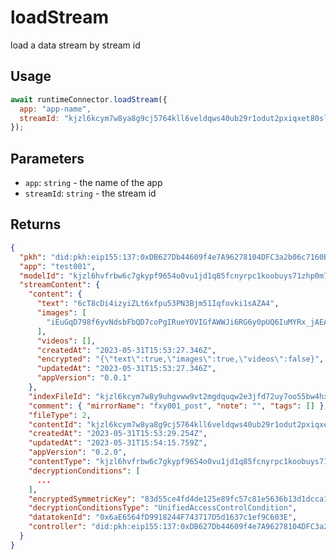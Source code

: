 # loadStream

load a data stream by stream id

## Usage
```javascript
await runtimeConnector.loadStream({
  app: "app-name",
  streamId: "kjzl6kcym7w8ya8g9cj5764kll6veldqws40ub29r1odut2pxiqxet80sl9p6th",
});
```

## Parameters
- `app`: `string` - the name of the app
- `streamId`: `string` - the stream id

## Returns
```json
{
  "pkh": "did:pkh:eip155:137:0xDB627Db44609f4e7A96278104DFC3a2b06c7160B",
  "app": "test001",
  "modelId": "kjzl6hvfrbw6c7gkypf9654o0vu1jd1q85fcnyrpc1koobuys71zhp0m7kbmrvs",
  "streamContent": {
    "content": {
      "text": "6cT8cDi4izyiZLt6xfpu53PN3Bjm51Iqfovki1sAZA4",
      "images": [
        "iEuGqD798f6yvNdsbFbQD7coPgIRueYOVIGfAWWJi6RG6y0pUQ6IuMYRx_jAEAmFUWD3QOH9qFCE2Q0Hm4KRHm6klkObPmie-miNvjBXWHOlRaD6eSV4X67b2DgKsqcPxb_OBdN36DpKVRNI9c17tQ"
      ],
      "videos": [],
      "createdAt": "2023-05-31T15:53:27.346Z",
      "encrypted": "{\"text\":true,\"images\":true,\"videos\":false}",
      "updatedAt": "2023-05-31T15:53:27.346Z",
      "appVersion": "0.0.1"
    },
    "indexFileId": "kjzl6kcym7w8y9uhgvww9vt2mgdquqw2e3jfd72uy7oo55bw4hxb0mjg77brphd",
    "comment": { "mirrorName": "fxy001_post", "note": "", "tags": [] },
    "fileType": 2,
    "contentId": "kjzl6kcym7w8ya8g9cj5764kll6veldqws40ub29r1odut2pxiqxet80sl9p6th",
    "createdAt": "2023-05-31T15:53:29.254Z",
    "updatedAt": "2023-05-31T15:54:15.759Z",
    "appVersion": "0.2.0",
    "contentType": "kjzl6hvfrbw6c7gkypf9654o0vu1jd1q85fcnyrpc1koobuys71zhp0m7kbmrvs",
    "decryptionConditions": [
      ...
    ],
    "encryptedSymmetricKey": "83d55ce4fd4de125e89fc57c81e5636b13d1dcca1e10b1384c6f2e175bfac44a0f9397b0efc431314760a845d4da200ddabff710d8e14d8e15574701e9fa5d3ed86d73382a9a4c528ebfc258c69682b8ad592837c008494b98733c3fb24abeaf07187d7ec7306259ba668b2d05b572e5539a327392edc538c598115d165b36f10000000000000020f3b5f47285d9bcd10d6ad574e69b6b2b5b21480716fbd04c0af2d3f18f1237fb03a57b913f16d9d3116942c4f6d706a2",
    "decryptionConditionsType": "UnifiedAccessControlCondition",
    "datatokenId": "0x6aE6564fD9918244F743717D5d1637c1ef9C603E",
    "controller": "did:pkh:eip155:137:0xDB627Db44609f4e7A96278104DFC3a2b06c7160B"
  }
}
```